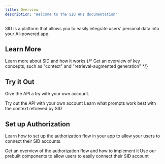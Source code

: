 ```yaml
---
title: Overview
description: "Welcome to the SID API documentation"
---
```


SID is a platform that allows you to easily integrate users' personal data into your AI-powered app.


## Learn More
<CardGroup cols={1}>
<Card
  title="Introduction"
  icon="book"
  href="/start/introduction"
>
  Learn more about SID and how it works
</Card>
{/* <Card
  title="Key Concepts"
  icon="book"
  href="/start/key_concepts"
>
  Get an overview of key concepts, such as "context" and "retrieval-augmented generation"
</Card> */}
</CardGroup>


## Try it Out

Give the API a try with your own account.

<CardGroup cols={2}>
  <Card
    title="Quickstart"
    icon="rocket"
    href="/start/quickstart"
  >
    Try out the API with your own account
  </Card>
  <Card
    title="Prompting"
    icon="image"
    href="/build/prompts"
  >
    Learn what prompts work best with the context retrieved by SID
  </Card>
</CardGroup>

## Set up Authorization

Learn how to set up the authorization flow in your app to allow your users to connect their SID accounts.

<CardGroup cols={2}>
  <Card
    title="Authorization Flow"
    icon="key"
    href="/auth/flow"
  >
    Get an overview of the authorization flow and how to implement it
  </Card>
  <Card
    title="Prebuilt Components"
    icon="code"
    href="/auth/button"
  >
    Use our prebuilt components to allow users to easily connect their SID account
  </Card>
</CardGroup>
